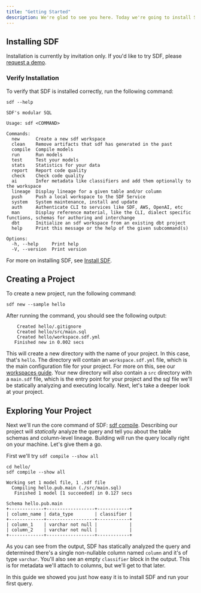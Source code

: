 ```yaml
---
title: "Getting Started"
description: We're glad to see you here. Today we're going to install SDF and create a hello world project. Let's get started.
---
```


## Installing SDF
Installation is currently by invitation only. If you'd like to try SDF, please [request a demo](https://www.sdf.com/inquiries).

### Verify Installation

To verify that SDF is installed correctly, run the following command:

```shell
sdf --help
```

```shell
SDF's modular SQL

Usage: sdf <COMMAND>

Commands:
  new      Create a new sdf workspace
  clean    Remove artifacts that sdf has generated in the past
  compile  Compile models
  run      Run models
  test     Test your models
  stats    Statistics for your data
  report   Report code quality
  check    Check code quality
  ai       Infer metadata like classifiers and add them optionally to the workspace
  lineage  Display lineage for a given table and/or column
  push     Push a local workspace to the SDF Service
  system   System maintenance, install and update
  auth     Authenticate CLI to services like SDF, AWS, OpenAI, etc
  man      Display reference material, like the CLI, dialect specific functions, schemas for authoring and interchange
  dbt      Initialize an sdf workspace from an existing dbt project
  help     Print this message or the help of the given subcommand(s)

Options:
  -h, --help     Print help
  -V, --version  Print version

```

For more on installing SDF, see [Install SDF](/guide/install). 

## Creating a Project

To create a new project, run the following command:

```shell
sdf new --sample hello
```
After running the command, you should see the following output: 
 
```shell
    Created hello/.gitignore
    Created hello/src/main.sql
    Created hello/workspace.sdf.yml
   Finished new in 0.002 secs

```

This will create a new directory with the name of your project. In this case, that's `hello`.
The directory will contain an `workspace.sdf.yml` file, which is the main configuration file for your project. For more on this, see our [workspaces guide](/guide/workspaces).
Your new directory will also contain a `src` directory with a `main.sdf` file, which is the entry point for your project and the sql file we'll be statically analyzing and executing locally.
Next, let's take a deeper look at your project.

## Exploring Your Project

Next we'll run the core command of SDF: [sdf compile](/reference/sdf-cli#sdf-compile). 
Describing our project will *statically* analyze the query and tell you about the table schemas and column-level lineage. Building will run the query locally right on your machine.
Let's give them a go.

First we'll try `sdf compile --show all`
  
```shell
cd hello/
sdf compile --show all
```

```shell
Working set 1 model file, 1 .sdf file
  Compiling hello.pub.main (./src/main.sql)
   Finished 1 model [1 succeeded] in 0.127 secs

Schema hello.pub.main
+-------------+------------------+------------+
| column_name | data_type        | classifier |
+-------------+------------------+------------+
| column_1    | varchar not null |            |
| column_2    | varchar not null |            |
+-------------+------------------+------------+

```


As you can see from the output, SDF has statically analyzed the query and determined there's a single non-nullable column named `column` and it's of type `varchar`. 
You'll also see an empty `classifier` block in the output. This is for metadata we'll attach to columns, but we'll get to that later.

In this guide we showed you just how easy it is to install SDF and run your first query.
